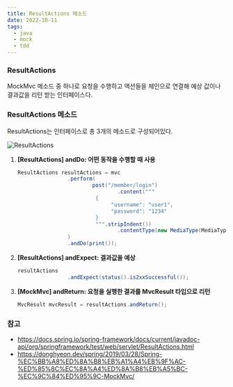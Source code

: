 ```yaml
---
title: ResultActions 메소드
date: 2022-10-11
tags:
  - java
  - mock
  - tdd
---
```


### ResultActions

MockMvc 메소드 중 하나로 요청을 수행하고 액션들을 체인으로 연결해 예상 값이나 결과값을 리턴 받는 인터페이스다. 

### ResultActions 메소드

ResultActions는 인터페이스로 총 3개의 메소드로 구성되어있다.

![ResultActions](./resultActions.png)

1. **[ResultActions] andDo: 어떤 동작을 수행할 때 사용**
    
    ```java
    ResultActions resultActions = mvc
    				.perform(
    						post("/member/login")
    								.content("""
                             {
                                  "username": "user1",
                                  "password": "1234"
                             }
                             """.stripIndent())
    								.contentType(new MediaType(MediaType.APPLICATION_JSON, StandardCharsets.UTF_8))
    				)
    				.andDo(print());
    ```
    
2. **[ResultActions] andExpect: 결과값을 예상**
    
    ```java
    resultActions
    				.andExpect(status().is2xxSuccessful());
    ```
    
3. **[MockMvc] andReturn: 요청을 실행한 결과를 MvcResult 타입으로 리턴**
    
    ```java
    MvcResult mvcResult = resultActions.andReturn();
    ```
    

### 참고

- https://docs.spring.io/spring-framework/docs/current/javadoc-api/org/springframework/test/web/servlet/ResultActions.html
- https://donghyeon.dev/spring/2019/03/28/Spring-%EC%BB%A8%ED%8A%B8%EB%A1%A4%EB%9F%AC-%ED%85%8C%EC%8A%A4%ED%8A%B8%EB%A5%BC-%EC%9C%84%ED%95%9C-MockMvc/